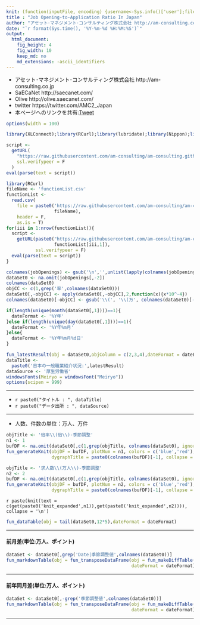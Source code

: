 ```yaml
---
knit: (function(inputFile, encoding) {username<-Sys.info()['user'];fileName<-'defaultPath.csv';pathToFile <-paste0('C:/Users/', username,'/Desktop/pathToCSV/');setwd(pathToFile);buf0<-read.csv(fileName,header = F,skip = 0,stringsAsFactor = F,check.names = F,fileEncoding = 'utf-8');timeStamp<-format(Sys.time(),'%Y%m%d%H%M%S');rmarkdown::render(inputFile, encoding = encoding, output_file = paste0('C:/Users/',username,buf0[2,1],'charts/','am-consulting.co.jp-applicationRatioInJapan.html')) })
title : "Job Opening-to-Application Ratio In Japan"
author: "アセット･マネジメント･コンサルティング株式会社 http://am-consulting.co.jp"
date: "`r format(Sys.time(), '%Y-%m-%d %H:%M:%S')`"
output: 
  html_document:
    fig_height: 4
    fig_width: 10
    keep_md: no
    md_extensions: -ascii_identifiers 
---
```

<link href="http://knowledgevault.saecanet.com/components/rmarkdown-html.css" rel="stylesheet">
<script src="http://knowledgevault.saecanet.com/components/JavascriptCode.js"></script>
<style>.main-container {max-width : 1000px;}</style>

- アセット･マネジメント･コンサルティング株式会社 http://am-consulting.co.jp
- SaECaNet http://saecanet.com/
- Olive http://olive.saecanet.com/
- twitter https://twitter.com/AMC2_Japan
- 本ページへのリンクを共有:<a href="https://twitter.com/share" class="twitter-share-button" data-via="AMC2_Japan" data-size="large">Tweet</a> <script>!function(d,s,id){var js,fjs=d.getElementsByTagName(s)[0],p=/^http:/.test(d.location)?'http':'https';if(!d.getElementById(id)){js=d.createElement(s);js.id=id;js.src=p+'://platform.twitter.com/widgets.js';fjs.parentNode.insertBefore(js,fjs);}}(document, 'script', 'twitter-wjs');</script>

```r
options(width = 100)
```

```r
library(XLConnect);library(RCurl);library(lubridate);library(Nippon);library(knitr)
```

```r
script <-
  getURL(
    "https://raw.githubusercontent.com/am-consulting/am-consulting.github.io/master/importEmploymentReferralsForGeneralWorkers.r",
    ssl.verifypeer = F
  )
eval(parse(text = script))
```

```r
library(RCurl)
fileName <- 'functionList.csv'
functionList <-
  read.csv(
    file = paste0('https://raw.githubusercontent.com/am-consulting/am-consulting.github.io/master/csv/',
                  fileName),
    header = F,
    as.is = T)
for(iii in 1:nrow(functionList)){
  script <- 
    getURL(paste0("https://raw.githubusercontent.com/am-consulting/am-consulting.github.io/master/", 
                  functionList[iii,1]),
           ssl.verifypeer = F)
  eval(parse(text = script))
}
```

```r
colnames(jobOpenings) <- gsub('\n','',unlist(lapply(colnames(jobOpenings),zen2han)))
dataSet0 <- na.omit(jobOpenings[,-2])
colnames(dataSet0)
objCC <- c(1,grep('率',colnames(dataSet0)))
dataSet0[,-objCC] <- apply(dataSet0[,-objCC],2,function(x){x*10^-4})
colnames(dataSet0)[-objCC] <- gsub('\\(', '\\(万', colnames(dataSet0)[-objCC])
```

```r
if(length(unique(month(dataSet0[,1])))==1){
  dateFormat <- '%Y年'
}else if(length(unique(day(dataSet0[,1])))==1){
  dateFormat <- '%Y年%m月'
}else{
  dateFormat <- '%Y年%m月%d日'
}
```

```r
fun_latestResult(obj = dataSet0,objColumn = c(2,3,4),dateFormat = dateFormat)
dataTitle <- 
  paste0('日本の一般職業紹介状況:',latestResult)
dataSource <- '厚生労働省'
windowsFonts(Meiryo = windowsFont("Meiryo"))
options(scipen = 999)
```

***

- `r paste0("タイトル : ", dataTitle)`
- `r paste0("データ出所 : ", dataSource)`

***

- 人数、件数の単位：万人、万件

```r
objTitle <- '倍率\\(倍\\)-季節調整'
n1 <- 1
bufDF <- na.omit(dataSet0[,c(1,grep(objTitle, colnames(dataSet0), ignore.case = T))])
fun_generateKnit(objDF = bufDF, plotNum = n1, colors = c('blue','red'), group = 0,
                 dygraphTitle = paste0(colnames(bufDF)[-1], collapse = ' × '))
```

```r
objTitle <- '求人数\\(万人\\)-季節調整'
n2 <- 2
bufDF <- na.omit(dataSet0[,c(1,grep(objTitle, colnames(dataSet0), ignore.case = T))])
fun_generateKnit(objDF = bufDF, plotNum = n2, colors = c('blue','red'), group = 0,
                 dygraphTitle = paste0(colnames(bufDF)[-1], collapse = ' × '))
```

`r paste(knit(text = c(get(paste0('knit_expanded',n1)),get(paste0('knit_expanded',n2)))), collapse = '\n')`

```r
fun_dataTable(obj = tail(dataSet0,12*5),dateFormat = dateFormat)
```

***
#### 前月差(単位:万人、ポイント)

```r
dataSet <- dataSet0[,grep('Date|季節調整値',colnames(dataSet0))]
fun_markdownTable(obj = fun_transposeDataFrame(obj = fun_makeDiffTable(obj = dataSet),
                                               dateFormat = dateFormat))
```

***
#### 前年同月差(単位:万人、ポイント)

```r
dataSet <- dataSet0[,-grep('季節調整値',colnames(dataSet0))]
fun_markdownTable(obj = fun_transposeDataFrame(obj = fun_makeDiffTable(obj = dataSet,lag = 12),
                                               dateFormat = dateFormat))
```

***
<script>MakeNegative();</script>
<script>
  (function(i,s,o,g,r,a,m){i['GoogleAnalyticsObject']=r;i[r]=i[r]||function(){
  (i[r].q=i[r].q||[]).push(arguments)},i[r].l=1*new Date();a=s.createElement(o),
  m=s.getElementsByTagName(o)[0];a.async=1;a.src=g;m.parentNode.insertBefore(a,m)
  })(window,document,'script','https://www.google-analytics.com/analytics.js','ga');

  ga('create', 'UA-3077339-5', 'auto');
  ga('send', 'pageview');

</script>
